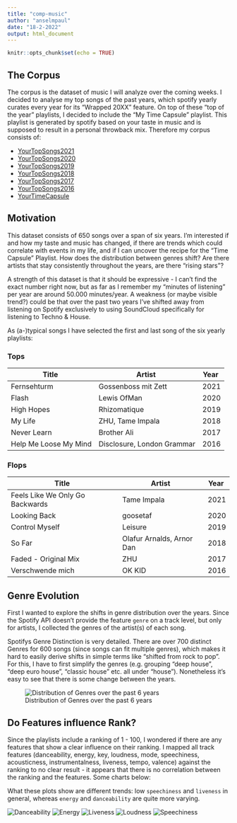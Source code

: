 ```yaml
---
title: "comp-music"
author: "anselmpaul"
date: "18-2-2022"
output: html_document
---
```


```r
knitr::opts_chunk$set(echo = TRUE)
```

## The Corpus

The corpus is the dataset of music I will analyze over the coming weeks. I decided to analyse my top songs of the past years, which spotify yearly curates every year for its "Wrapped 20XX" feature. On top of these "top of the year" playlists, I decided to include the "My Time Capsule" playlist. This playlist is generated by spotify based on your taste in music and is supposed to result in a personal throwback mix. Therefore my corpus consists of:

- [YourTopSongs2021](https://open.spotify.com/playlist/79X273LI34tXLJRXNLIiIz)
- [YourTopSongs2020](https://open.spotify.com/playlist/4MMsv9uHzs4yr8YAIRMPfD)
- [YourTopSongs2019](https://open.spotify.com/playlist/6pHwUhsAgex7HmE53zulm4)
- [YourTopSongs2018](https://open.spotify.com/playlist/1mgY2xI49CWUfBpNzzidQO)
- [YourTopSongs2017](https://open.spotify.com/playlist/1xgUVZdrris3opd6rW6TSX)
- [YourTopSongs2016](https://open.spotify.com/playlist/0aiaCO6mk6bEPPDErC9oFp)
- [YourTimeCapsule](https://open.spotify.com/playlist/5hb3DGs2AGTl4jfXzM6lRF) 

## Motivation
This dataset consists of 650 songs over a span of six years. I'm interested if and how my taste and music has changed, if there are trends which could correlate with events in my life, and if I can uncover the recipe for the "Time Capsule" Playlist. How does the distribution between genres shift? Are there artists that stay consistently throughout the years, are there "rising stars"?

A strength of this dataset is that it should be expressive - I can't find the exact number right now, but as far as I remember my "minutes of listening" per year are around 50.000 minutes/year. A weakness (or maybe visible trend?) could be that over the past two years I've shifted away from listening on Spotify exclusively to using SoundCloud specifically for listening to Techno & House.

As (a-)typical songs I have selected the first and last song of the six yearly playlists:

### Tops

| Title | Artist | Year |
|-------|--------|------|
| Fernsehturm | Gossenboss mit Zett | 2021 |
| Flash | Lewis OfMan | 2020 |
| High Hopes | Rhizomatique | 2019 |
| My Life | ZHU, Tame Impala | 2018 |
| Never Learn | Brother Ali | 2017|
| Help Me Loose My Mind | Disclosure, London Grammar | 2016|

### Flops

| Title | Artist | Year |
|-------|--------|------|
| Feels Like We Only Go Backwards | Tame Impala | 2021 |
| Looking Back | goosetaf | 2020 |
| Control Myself | Leisure | 2019 |
| So Far | Olafur Arnalds, Arnor Dan | 2018 |
| Faded - Original Mix | ZHU | 2017|
|Verschwende mich | OK KID | 2016|

## Genre Evolution

First I wanted to explore the shifts in genre distribution over the years. 
Since the Spotify API doesn't provide the feature `genre` on a track level, but
only for artists, I collected the genres of the artist(s) of each song. 

Spotifys Genre Distinction is very detailed. There are over 700 distinct Genres 
for 600 songs (since songs can fit multiple genres), which makes it hard to
easily derive shifts in simple terms like "shifted from rock to pop". For this, I
have to first simplify the genres (e.g. grouping "deep house", "deep euro house",
 "classic house" etc. all under "house"). Nonetheless it's easy to see that there is
 some change between the years.

![Distribution of Genres over the past 6 years](img/genreDistribution.png)

## Do Features influence Rank?

Since the playlists include a ranking of 1 - 100, I wondered if there are any features 
that show a clear influence on their ranking. I mapped all track features 
(danceability, energy, key, loudness, mode, speechiness, acousticness, 
instrumentalness, liveness, tempo, valence) against the ranking to no clear result -
it appears that there is no correlation between the ranking and the features. Some
charts below:

What these plots show are different trends: low `speechiness` and `liveness` 
in general, whereas `energy` and `danceability` are quite more varying.

![Danceability](img/features/dance.png)
![Energy](img/features/energy.png)
![Liveness](img/features/liveness.png)
![Loudness](img/features/loudness.png)
![Speechiness](img/features/speechiness.png)

